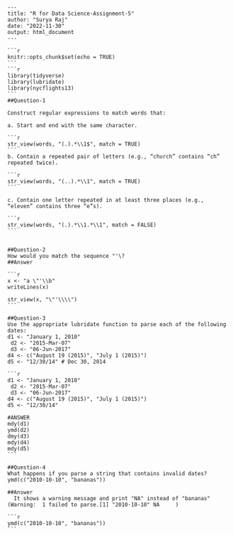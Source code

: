     ---
    title: "R for Data Science-Assignment-5"
    author: "Surya Raj"
    date: "2022-11-30"
    output: html_document
    ---
    
    ```r
    knitr::opts_chunk$set(echo = TRUE)
    ```
    ```r
    library(tidyverse)
    library(lubridate)
    library(nycflights13)
    ```
    ##Question-1
    
    Construct regular expressions to match words that: 
    
    a. Start and end with the same character. 
    
    ```r
    str_view(words, "(.).*\\1$", match = TRUE)
    ```
    b. Contain a repeated pair of letters (e.g., “church” contains “ch” repeated twice). 
    
    ```r
    str_view(words, "(..).*\\1", match = TRUE)
    ```
    
    c. Contain one letter repeated in at least three places (e.g., “eleven” contains three “e”s).
    
    ```r
    str_view(words, "(.).*\\1.*\\1", match = FALSE)
    ```
    
    
    ##Question-2
    How would you match the sequence "'\?
    ##Answer
    
    ```r
    x <- "a \"'\\b"
    writeLines(x)
    
    str_view(x, "\"'\\\\")
    ```
    
    ##Question-3
    Use the appropriate lubridate function to parse each of the following dates: 
    d1 <- "January 1, 2010"
     d2 <- "2015-Mar-07"
     d3 <- "06-Jun-2017" 
    d4 <- c("August 19 (2015)", "July 1 (2015)") 
    d5 <- "12/30/14" # Dec 30, 2014
    
    ```r
    d1 <- "January 1, 2010"
     d2 <- "2015-Mar-07"
     d3 <- "06-Jun-2017" 
    d4 <- c("August 19 (2015)", "July 1 (2015)") 
    d5 <- "12/30/14" 
    
    #ANSWER
    mdy(d1)
    ymd(d2)
    dmy(d3)
    mdy(d4)
    mdy(d5)
    ```
    
    ##Question-4
    What happens if you parse a string that contains invalid dates? 
    ymd(c("2010-10-10", "bananas"))
    
    ##Answer
      It shows a warning message and print "NA" instead of "bananas"(Warning:  1 failed to parse.[1] "2010-10-10" NA     )
    
    ```r
    ymd(c("2010-10-10", "bananas"))
    ```
    
    
